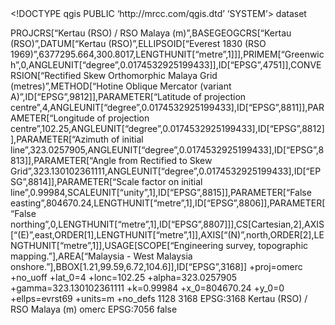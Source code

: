 <!DOCTYPE qgis PUBLIC 'http://mrcc.com/qgis.dtd' 'SYSTEM'>
<qgis version="3.22.9-Bia?owie?a">
  <identifier></identifier>
  <parentidentifier></parentidentifier>
  <language></language>
  <type>dataset</type>
  <title></title>
  <abstract></abstract>
  <contact>
    <name></name>
    <organization></organization>
    <position></position>
    <voice></voice>
    <fax></fax>
    <email></email>
    <role></role>
  </contact>
  <links/>
  <fees></fees>
  <encoding></encoding>
  <crs>
    <spatialrefsys>
      <wkt>PROJCRS["Kertau (RSO) / RSO Malaya (m)",BASEGEOGCRS["Kertau (RSO)",DATUM["Kertau (RSO)",ELLIPSOID["Everest 1830 (RSO 1969)",6377295.664,300.8017,LENGTHUNIT["metre",1]]],PRIMEM["Greenwich",0,ANGLEUNIT["degree",0.0174532925199433]],ID["EPSG",4751]],CONVERSION["Rectified Skew Orthomorphic Malaya Grid (metres)",METHOD["Hotine Oblique Mercator (variant A)",ID["EPSG",9812]],PARAMETER["Latitude of projection centre",4,ANGLEUNIT["degree",0.0174532925199433],ID["EPSG",8811]],PARAMETER["Longitude of projection centre",102.25,ANGLEUNIT["degree",0.0174532925199433],ID["EPSG",8812]],PARAMETER["Azimuth of initial line",323.0257905,ANGLEUNIT["degree",0.0174532925199433],ID["EPSG",8813]],PARAMETER["Angle from Rectified to Skew Grid",323.130102361111,ANGLEUNIT["degree",0.0174532925199433],ID["EPSG",8814]],PARAMETER["Scale factor on initial line",0.99984,SCALEUNIT["unity",1],ID["EPSG",8815]],PARAMETER["False easting",804670.24,LENGTHUNIT["metre",1],ID["EPSG",8806]],PARAMETER["False northing",0,LENGTHUNIT["metre",1],ID["EPSG",8807]]],CS[Cartesian,2],AXIS["(E)",east,ORDER[1],LENGTHUNIT["metre",1]],AXIS["(N)",north,ORDER[2],LENGTHUNIT["metre",1]],USAGE[SCOPE["Engineering survey, topographic mapping."],AREA["Malaysia - West Malaysia onshore."],BBOX[1.21,99.59,6.72,104.6]],ID["EPSG",3168]]</wkt>
      <proj4>+proj=omerc +no_uoff +lat_0=4 +lonc=102.25 +alpha=323.0257905 +gamma=323.130102361111 +k=0.99984 +x_0=804670.24 +y_0=0 +ellps=evrst69 +units=m +no_defs</proj4>
      <srsid>1128</srsid>
      <srid>3168</srid>
      <authid>EPSG:3168</authid>
      <description>Kertau (RSO) / RSO Malaya (m)</description>
      <projectionacronym>omerc</projectionacronym>
      <ellipsoidacronym>EPSG:7056</ellipsoidacronym>
      <geographicflag>false</geographicflag>
    </spatialrefsys>
  </crs>
  <extent>
    <spatial minz="0" crs="EPSG:3168" maxz="0" maxx="-179769313486231570814527423731704356798070567525844996598917476803157260780028538760589558632766878171540458953514382464234321326889464182768467546703537516986049910576551282076245490090389328944075868508455133942304583236903222948165808559332123348274797826204144723168738177180919299881250404026184124858368" minx="179769313486231570814527423731704356798070567525844996598917476803157260780028538760589558632766878171540458953514382464234321326889464182768467546703537516986049910576551282076245490090389328944075868508455133942304583236903222948165808559332123348274797826204144723168738177180919299881250404026184124858368" miny="179769313486231570814527423731704356798070567525844996598917476803157260780028538760589558632766878171540458953514382464234321326889464182768467546703537516986049910576551282076245490090389328944075868508455133942304583236903222948165808559332123348274797826204144723168738177180919299881250404026184124858368" maxy="-179769313486231570814527423731704356798070567525844996598917476803157260780028538760589558632766878171540458953514382464234321326889464182768467546703537516986049910576551282076245490090389328944075868508455133942304583236903222948165808559332123348274797826204144723168738177180919299881250404026184124858368" dimensions="2"/>
    <temporal>
      <period>
        <start></start>
        <end></end>
      </period>
    </temporal>
  </extent>
</qgis>
